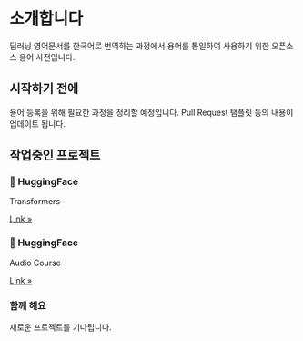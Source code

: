 # 소개합니다 {.unnumbered}

딥러닝 영어문서를 한국어로 번역하는 과정에서 용어를 통일하여 사용하기 위한 오픈소스 용어 사전입니다.

## 시작하기 전에

용어 등록을 위해 필요한 과정을 정리할 예정입니다. Pull Request 탬플릿 등의 내용이 업데이트 됩니다.

## 작업중인 프로젝트

<div>

::: {.grid}

::: {.g-col-4}
::: {.feature}
### 🤗 HuggingFace
Transformers

::: {.learn-more}
[Link »](https://huggingface.co/docs/transformers/index)
:::
:::
:::


::: {.g-col-4}
::: {.feature}
### 🤗 HuggingFace
Audio Course

::: {.learn-more}
[Link »](https://huggingface.co/learn/audio-course/chapter0/introduction)
:::
:::
:::


::: {.g-col-4}
::: {.feature}
### 함께 해요
새로운 프로젝트를 기다립니다.

::: {.learn-more}

:::
:::
:::
:::
